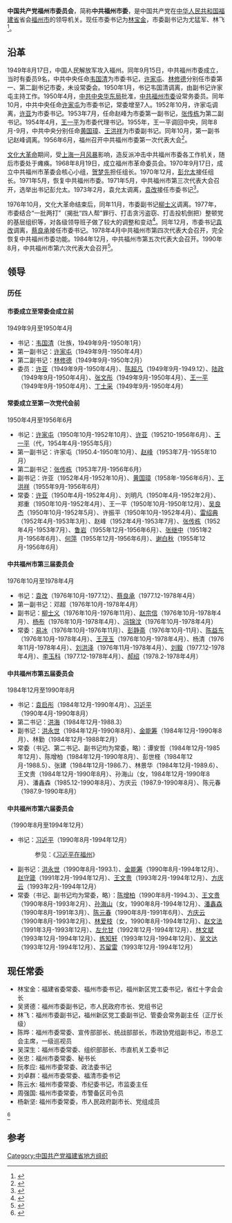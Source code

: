 {{coord|26.07779|119.29292|display=title}}
{{Infobox PRCG
|中共机构名称 = 中国共产党福州市委员会
|标志1 = Danghui_R.svg
|格言1 = [[为人民服务|为人民服务]]
|届数 = 十一
|任期始 = 2016年9月
|任期终 = 2021年
|人员名称 = 现任委员
|人员链接 = 
|职位1 = 书记
|人员1 = [[林宝金|林宝金]]
|人数1 = 1
|职位2 = 副书记
|人员2 = 吴贤德<br>林飞
|人数2 = 2
|职位3 = 常委
|人员3 = 林宝金<br>吴贤德<br>林飞<br>陈晔<br>吴深生<br>张忠<br>阮孝应<br>刘卓群<br>陈云水<br>周强国<br>杨新坚
|人数3 = 11
|职位4 = 秘书长
|人员4 = 张忠
|人数4 = 
|授权法源 = [[中国共产党章程|中国共产党章程]]
|上级机构 = [[中国共产党福建省委员会|中国共产党福建省委员会]]<br>中国共产党福州市代表大会
|机构类型 = [[中国共产党|中国共产党]][[福州市|福州市]]市级地方领导机构
|行政级别 = 正地厅级
|常设机构 = 中国共产党福州市委员会常务委员会
|本级纪检 = 中国共产党福州市纪律检查委员会
|地址1 = {{PRC}}福建省福州市乌山路92号
|image1 = 
|caption1 = 
}}
'''中国共产党福州市委员会'''，简称'''中共福州市委'''，是中国共产党在[[中华人民共和国|中华人民共和国]][[福建省|福建省]]省会[[福州市|福州市]]的领导机关。现任市委书记为[[林宝金|林宝金]]，市委副书记为尤猛军、林飞<ref>{{cite news |title=冲刺万亿GDP，福州迎来新任市委书记 |url=http://house.hexun.com/2020-09-17/202080217.html |agency=和讯网 |accessdate=2020-10-22 |archive-date=2020-10-25 |archive-url=https://web.archive.org/web/20201025094727/http://house.hexun.com/2020-09-17/202080217.html |dead-url=no }}</ref>。

== 沿革 ==
1949年8月17日，中国人民解放军攻入福州。同年9月15日，中共福州市委成立，当时有委员9名，中共中央任命[[韦国清|韦国清]]为市委书记，[[许家屯|许家屯]]、[[林修德|林修德]]分别任市委第一、第二副书记市委，未设常委会。1950年1月，书记韦国清调离，由副书记许家屯主持工作。1950年4月，[[中共中央华东局|中共中央华东局]]批准，[[中共福州市委|中共福州市委]]设常务委员。同年10月，中共中央任命[[许家屯|许家屯]]为市委书记，常委增至7人。1952年10月，许家屯调离，[[许亚|许亚]]为市委书记。1953年7月，任命赵峰为市委第一副书记，[[张传栋|张传栋]]为第二副书记。1954年4月，[[王一平|王一平]]为市委代理书记。1955年，王一平调回中央，同年8月-9月，中共中央分别任命[[黄国璋|黄国璋]]、[[王洪祥|王洪祥]]为市委副书记。同年10月，第一副书记赵峰调离。1956年6月，福州召开中共福州市委第一次代表大会<ref>{{Cite book|title=中国共产党福建省福州市组织史资料 1926年4月-1987年12月|last=陈水金，何世保主编；周承彬，林炎兴副主编|first=|publisher=福州：福建人民出版社|year=1997.07|isbn=7-211-02147-0|location=|pages=113-116}}</ref>。

[[文化大革命|文化大革命]]期间，受[[一月风暴|上海一月风暴]]影响，造反派冲击中共福州市委各工作机关，随后市委处于瘫痪。1968年8月19日，成立福州市革命委员会。1970年9月17日，成立中共福州市革委会核心小组，[[贺梦先|贺梦先]]担任组长。1970年12月，[[彭允太|彭允太]]接任组长。1971年5月，恢复中共福州市委。1971年5月，中共福州市第三次代表大会召开，选举出书记彭允太。1973年2月，袁允太调离，[[袁改|袁改]]接任市委书记<ref>{{Cite book|title=中国共产党福建省福州市组织史资料 1926年4月-1987年12月|last=陈水金，何世保主编；周承彬，林炎兴副主编|first=|publisher=福州：福建人民出版社|year=1997.07|isbn=7-211-02147-0|location=|pages=149-150}}</ref>。

1976年10月，文化大革命结束后，同年11月，市委副书记[[柳士义|柳士义]]调离。1977年，市委结合“一批两打”（揭批“四人帮”罪行、打击贪污盗窃、打击投机倒把）整顿党的基层组织等，对各级领导班子做了较大的调整和变动<ref>{{Cite book|title=中国共产党福建省福州市组织史资料 1926年4月-1987年12月|last=陈水金，何世保主编；周承彬，林炎兴副主编|first=|publisher=福州：福建人民出版社|year=1997.07|isbn=7-211-02147-0|location=|pages=162-163}}</ref>。同年12月，市委书记[[袁改|袁改]]调离，[[蔡良承|蔡良承]]接任市委书记。1978年4月中共福州市第四次代表大会召开，完全恢复中共福州市委功能。1984年12月，中共福州市第五次代表大会召开。1990年8月，中共福州市第六次代表大会召开<ref>{{Cite book|title=中国共产党福州地方组织志|last=石建国主编|first=|publisher=北京：中国大百科全书出版社|year=1998.10|isbn=7-5000-6102-1|location=|pages=63-65}}</ref>。

== 领导 ==
=== 历任 ===
==== 市委成立至常委会成立前 ====
1949年9月至1950年4月
*书记：[[韦国清|韦国清]]（壮族，1949年9月-1950年1月）
*第一副书记：[[许家屯|许家屯]]（1949年9月-1950年4月）
*第二副书记：[[林修德|林修德]]（1949年9月-1950年2月）
*委员：[[许亚|许亚]]（1949年9月-1950年4月）、[[陈超凡|陈超凡]]（1949年9月-1949.12）、[[陆政|陆政]]（1949年9月-1950年4月）、[[张文彤|张文彤]]（1949年9月-1950年4月）、[[王一平_(1914年)|王一平]]（1949年9月-1950年4月）、[[丁土采|丁土采]]（1949年9月-1950年4月）

==== 常委成立至第一次党代会前 ====
1950年4月至1956年6月
*书记：[[许家屯|许家屯]]（1950年10月-1952年10月）、[[许亚|许亚]]（195210-1956年6月）、[[王一平_(1914年)|王一平]]（代，1954年4月-1955年5月）
*第一副书记：许家屯（1950.4-1950年10月）、[[赵峰_(1914年)|赵峰]]（1953年7月-1955年10月）
*第二副书记：[[张传栋|张传栋]]（1953年7月-1956年6月）
*副书记：许亚（1952年4月-1952年10月）、[[黄国璋|黄国璋]]（1958年-1956年6月）、[[王洪祥|王洪祥]]（1955年9月-1956年6月）
*常委：[[许亚|许亚]]（1950年4月-1952年4月）、刘明凡（1950年4月-1952年2月）、郑重（1950年10月-1952年4月）、王一平（1950年10月-1950年12月）、[[吴良杰|吴良杰]]（1950年10月-1952年5月）、许振平（1950年10月-1952年4月）、[[雷绍典|雷绍典]]（1952年4月-1953年3月）、赵峰（1952年4月-1953年7月）、[[张传栋|张传栋]]（1952年4月-1953年7月）、[[鲁岩|鲁岩]]（1955年12月-1956年6月）、[[张继中|张继中]]（1951年2月-1956年6月）、[[何萍|何萍]]（1955年12月-1956年6月）、[[谢白秋|谢白秋]]（1955年12月-1956年6月）


==== 中共福州市第三届委员会 ====
1976年10月至1978年4月
*书记：[[袁改|袁改]]（1976年10月-1977.12）、[[蔡良承|蔡良承]]（1977.12-1978年4月）
*第一副书记：邓超（1976年10月-1978年4月）
*副书记：[[柳士义|柳士义]]（1976年10月-1976年11月）、[[赵宗信|赵宗信]]（1976年10月-1978年4月）、[[杨布|杨布]]（1976年10月-1978年4月）、[[冯锦汶|冯锦汶]]（1976年10月-1978年4月）
*常委：[[易冰|易冰]]（1976年10月-1976年11月）、[[彭静斋|彭静斋]]（1976年10月-11月）、[[陈益东|陈益东]]（1976年10月-1978年4月）、[[王茂玉|王茂玉]]（1976年10月-1978年4月）、杨清（1976年11月-1978年4月）、[[刘洪泽|刘洪泽]]（1976年11月-1978年4月）、[[刘毅_(部长)|刘毅]]（1977.12-1978年4月）、[[李玉科|李玉科]]（1977.12-1978年4月）、[[郝绍|郝绍]]（1978.2-1978年4月）

==== 中共福州市第五届委员会 ====
1984年12月至1990年8月
*书记：[[袁启彤|袁启彤]]（1984年12月-1990年4月）、[[习近平|习近平]]（1990年4月-1990年8月）
*第二书记：[[洪海|洪海]]（1984年12月-1988.3）
*副书记：[[洪永世|洪永世]]（1984年12月-1990年8月）、[[金能筹|金能筹]]（1984年12月-1990年8月）、林勤（1984年12月-1988年2月）
*常委（书记、第二书记、副书记均为常委，略）：谭安哲（1984年12月-1985年12月）、陈增柏（1984年12月-1990年8月）、彭世柽（1984年12月-1988.5）、张建（1984年12月-1986.7）、林景华（1984年12月-1989.6）、王文贵（1984年12月-1990年8月）、孙海山（女，1984年12月-1990年8月）、潘鑫森（1985.12-1990年8月）、方庆云（1987.9-1990年8月）、陈元春（1987.9-1990年8月）

==== 中共福州市第六届委员会 ====
（1990年8月至1994年12月）
* 书记：[[习近平|习近平]]（1990年8月-1994年12月）
*: 参见：《[[习近平在福州|习近平在福州]]》
* 副书记：[[洪永世|洪永世]]（1990年8月-1993.1）、[[金能筹|金能筹]]（1990年8月-1994年12月）、[[赵守箴|赵守箴]]（1991年2月-1994年12月）、[[王文贵|王文贵]]（1993年2月-1994年12月）、[[方庆云|方庆云]]（1993年2月-1994年12月）
* 常委（书记、副书记均为常委，略）：[[陈增柏|陈增柏]]（1990年8月-1994.3）、[[王文贵|王文贵]]（1990年8月-1993年2月）、[[孙海山|孙海山]]（女，1990年8月-1994年12月）、[[潘鑫森|潘鑫森]]（1990年8月-1991年3月）、[[陈元春|陈元春]]（1990年8月-1991年6月）、[[方庆云|方庆云]]（1990年8月-1993年2月）、[[林爱枝|林爱枝]]（女，1990年8月-1994年12月）、[[赵文法|赵文法]]（1991年3月-1993年12月）、[[左允甘|左允甘]]（1992年12月-1994年12月）、[[林文斌|林文斌]]（1993年12月-1994年12月）、[[练知轩|练知轩]]（1993年12月-1994年12月）、[[吴文达|吴文达]]（1993年12月-1994年12月）、[[苏留雷|苏留雷]]（1993年12月-1994年12月）

==现任常委==
*林宝金：福建省委常委、福州市委书记，福州新区党工委书记，省红十字会会长
*吴贤德：福州市委副书记，市人民政府市长、党组书记
*林飞：福州市委副书记，福州新区党工委副书记、管委会常务副主任（正厅长级）
*陈晔：福州市委常委、宣传部部长、统战部部长，市政协党组副书记，市总工会主席，一级巡视员
*吴深生：福州市委常委、组织部部长、市直机关工委书记
*张忠：福州市委常委、秘书长
*阮孝应: 福州市委常委、政法委书记
*刘卓群：福州市委常委、福清市委书记
*陈云水: 福州市委常委、市纪委书记，市监委主任
*周强国: 福州市委常委，市警备区司令员
*杨新坚: 福州市委常委，市人民政府副市长、党组成员
<ref>{{cite news |title=福州市委领导班子最新名单及分工公布！ |url=https://m.sohu.com/n/468119291/?wscrid=95360_5 |agency=搜狐网 |accessdate=2020-10-22 |archive-date=2020-10-25 |archive-url=https://web.archive.org/web/20201025094910/https://m.sohu.com/n/468119291/?wscrid=95360_5 |dead-url=no }}</ref>

==参考==
{{reflist}}

{{福建省各地市|党委|中国共产党}} 

[[Category:中国共产党福建省地方组织|Category:中国共产党福建省地方组织]]